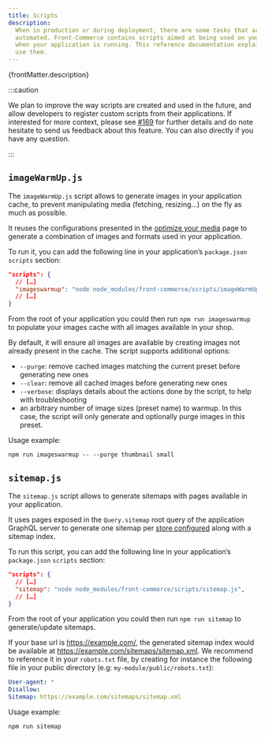```yaml
---
title: Scripts
description:
  When in production or during deployment, there are some tasks that are better
  automated. Front-Commerce contains scripts aimed at being used on your server
  when your application is running. This reference documentation explains how to
  use them.
---
```


<p>{frontMatter.description}</p>


:::caution

We plan to improve the way scripts are created and used in the future, and allow
developers to register custom scripts from their applications. If interested for
more context, please see
[#169](https://gitlab.blackswift.cloud/front-commerce/front-commerce/issues/169)
for further details and do note hesitate to send us feedback about this feature.
You can also <ContactLink /> directly if you have any question.

:::

## `imageWarmUp.js`

The `imageWarmUp.js` script allows to generate images in your application cache,
to prevent manipulating media (fetching, resizing…) on the fly as much as
possible.

It reuses the configurations presented in the
[optimize your media](/docs/advanced/production-ready/media-middleware) page to
generate a combination of images and formats used in your application.

To run it, you can add the following line in your application’s `package.json`
`scripts` section:

```json
"scripts": {
  // […]
  "imageswarmup": "node node_modules/front-commerce/scripts/imageWarmUp.js",
  // […]
}
```

From the root of your application you could then run `npm run imageswarmup` to
populate your images cache with all images available in your shop.

By default, it will ensure all images are available by creating images not
already present in the cache. The script supports additional options:

- `--purge`: remove cached images matching the current preset before generating
  new ones
- `--clear`: remove all cached images before generating new ones
- `--verbose`: displays details about the actions done by the script, to help
  with troubleshooting
- an arbitrary number of image sizes (preset name) to warmup. In this case, the
  script will only generate and optionally purge images in this preset.

Usage example:

```shell
npm run imageswarmup -- --purge thumbnail small
```

## `sitemap.js`

The `sitemap.js` script allows to generate sitemaps with pages available in your
application.

It uses pages exposed in the `Query.sitemap` root query of the application
GraphQL server to generate one sitemap per
[store configured](/docs/essentials/installation#configure-stores) along with a
sitemap index.

To run this script, you can add the following line in your application’s
`package.json` `scripts` section:

```json
"scripts": {
  // […]
  "sitemap": "node node_modules/front-commerce/scripts/sitemap.js",
  // […]
}
```

From the root of your application you could then run `npm run sitemap` to
generate/update sitemaps.

If your base url is https://example.com/, the generated sitemap index would be
available at https://example.com/sitemaps/sitemap.xml. We recommend to reference
it in your `robots.txt` file, by creating for instance the following file in
your public directory (e.g: `my-module/public/robots.txt`):

```yaml title="my-module/public/robots.txt"
User-agent: *
Disallow:
Sitemap: https://example.com/sitemaps/sitemap.xml
```

Usage example:

```shell
npm run sitemap
```
